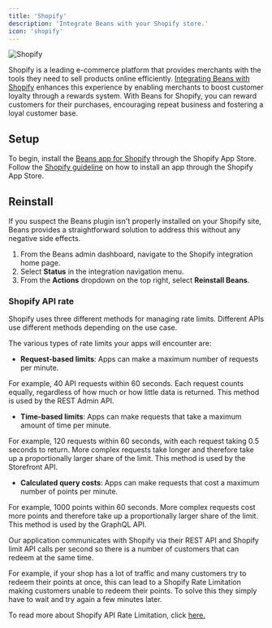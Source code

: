 ```yaml
---
title: 'Shopify'
description: 'Integrate Beans with your Shopify store.'
icon: 'shopify'
---
```


<Frame>
  <img src="/assets/images/integrations/shopify/hero.webp" alt="Shopify" style={{ borderRadius: '0.5rem' }} />
</Frame>

Shopify is a leading e-commerce platform that provides
merchants with the tools they need to sell products online efficiently.
[Integrating Beans with Shopify](https://www.trybeans.com/integrations/radix:shopify)
enhances this experience by enabling merchants to boost
customer loyalty through a rewards system. With Beans for Shopify, you can reward customers for their
purchases, encouraging repeat business and fostering a loyal customer base.

## Setup

To begin, install the [Beans app for Shopify](https://apps.shopify.com/beans)
through the Shopify App Store. Follow the
[Shopify guideline](https://help.shopify.com/en/manual/apps/installing-apps#install-through-the-shopify-app-store)
on how to install an app through the Shopify App Store.

## Reinstall

If you suspect the Beans plugin isn't properly installed on your Shopify site,
Beans provides a straightforward solution to address this without any negative side effects.

1. From the Beans admin dashboard, navigate to the Shopify integration home page.
2. Select **Status** in the integration navigation menu.
3. From the **Actions** dropdown on the top right, select **Reinstall Beans**.

### Shopify API rate

Shopify uses three different methods for managing rate limits. Different APIs use different methods depending on the use
case.

The various types of rate limits your apps will encounter are:

- **Request-based limits**: Apps can make a maximum number of requests per minute.

For example, 40 API requests within 60 seconds. Each request counts equally, regardless of how much or how little data is returned. This method is used by the REST Admin API.

- **Time-based limits**: Apps can make requests that take a maximum amount of time per minute.

For example, 120 requests within 60 seconds, with each request taking 0.5 seconds to return. More complex requests take longer and therefore take up a proportionally larger share of the limit. This method is used by the Storefront API.

- **Calculated query costs**: Apps can make requests that cost a maximum number of points per minute.

For example, 1000 points within 60 seconds. More complex requests cost more points and therefore take up a proportionally larger share of the limit. This method is used by the GraphQL API.

Our application communicates with Shopify via their REST API and Shopify limit API calls per second so there is a number of customers that can redeem at the same time.

For example, if your shop has a lot of traffic and many customers try to redeem their points at once, this can lead to a Shopify Rate Limitation making customers unable to redeem their points. To solve this they simply have to wait and try again a few minutes later.

To read more about Shopify API Rate Limitation, click [here.](https://shopify.dev/docs/api/usage/rate-limits)
